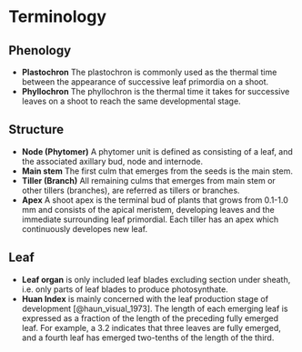 # Terminology {#cha-terminology}


## Phenology {#output-phenology}

- **Plastochron** The plastochron is commonly used as the thermal time between the appearance of  successive leaf primordia on a shoot.
- **Phyllochron** The phyllochron is the thermal time it takes for successive leaves on a shoot to reach the same developmental stage.

## Structure {#output-structure}

- **Node (Phytomer)** A phytomer unit is defined as consisting of a leaf, and the associated axillary bud, node and internode.
- **Main stem** The first culm that emerges from the seeds is the main stem.
- **Tiller (Branch)** All remaining culms that emerges from main stem or other tillers (branches), are referred as tillers or branches.
- **Apex**  A shoot apex is the terminal bud of plants that grows from 0.1-1.0 mm and consists of the apical meristem, developing leaves and the immediate surrounding leaf primordial. Each tiller has an apex which continuously developes new leaf. 


## Leaf {#output-leaf}

- **Leaf organ** is only included leaf blades excluding section under sheath, i.e. only parts of leaf blades to produce photosynthate. 
- **Huan Index** is mainly concerned with the leaf production stage of development [@haun_visual_1973]. The length of each emerging leaf is expressed as a fraction of the length of the preceding fully emerged leaf. For example, a 3.2 indicates that three leaves are fully emerged, and a fourth leaf has emerged two-tenths of the length of the third.

